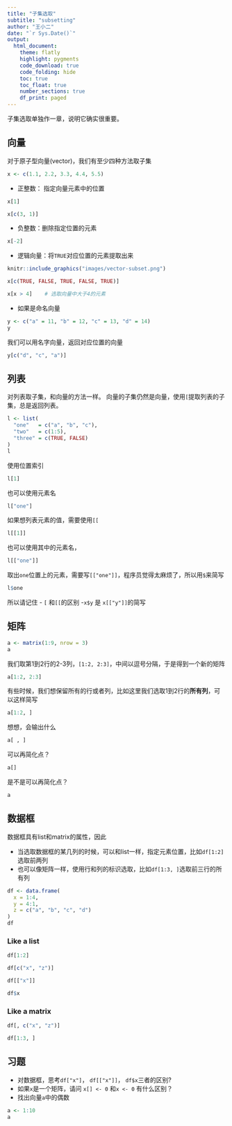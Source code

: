 ```yaml
---
title: "子集选取"
subtitle: "subsetting"
author: "王小二"
date: "`r Sys.Date()`"
output: 
  html_document:
    theme: flatly
    highlight: pygments
    code_download: true
    code_folding: hide
    toc: true
    toc_float: true
    number_sections: true
    df_print: paged
---
```



子集选取单独作一章，说明它确实很重要。



## 向量

对于原子型向量(vector)，我们有至少四种方法取子集
```r
x <- c(1.1, 2.2, 3.3, 4.4, 5.5)
```


- 正整数： 指定向量元素中的位置
```r
x[1]
```

```r
x[c(3, 1)]
```

- 负整数：删除指定位置的元素
```r
x[-2]
```

- 逻辑向量：将`TRUE`对应位置的元素提取出来

```r
knitr::include_graphics("images/vector-subset.png")
```


```r
x[c(TRUE, FALSE, TRUE, FALSE, TRUE)]
```

```r
x[x > 4]    # 选取向量中大于4的元素
```

- 如果是命名向量
```r
y <- c("a" = 11, "b" = 12, "c" = 13, "d" = 14)
y
```

我们可以用名字向量，返回对应位置的向量
```r
y[c("d", "c", "a")]
```

## 列表

对列表取子集，和向量的方法一样。 向量的子集仍然是向量，使用`[`提取列表的子集，总是返回列表。
```r
l <- list(
  "one"   = c("a", "b", "c"),
  "two"   = c(1:5),
  "three" = c(TRUE, FALSE)
)
l
```

使用位置索引
```r
l[1]
```

也可以使用元素名
```r
l["one"]
```

如果想列表元素的值，需要使用`[[`
```r
l[[1]]
```

也可以使用其中的元素名，
```r
l[["one"]]
```

取出`one`位置上的元素，需要写`[["one"]]`，程序员觉得太麻烦了，所以用`$`来简写
```r
l$one
```

所以请记住
- `[` 和`[[`的区别
-`x$y` 是 `x[["y"]]`的简写
 
 
## 矩阵

```r
a <- matrix(1:9, nrow = 3)
a
```

我们取第1到2行的2-3列，`[1:2, 2:3]`，中间以逗号分隔，于是得到一个新的矩阵
```r
a[1:2, 2:3]
```


有些时候，我们想保留所有的行或者列，比如这里我们选取1到2行的**所有列**，可以这样简写

```r
a[1:2, ]
```

想想，会输出什么
```r
a[ , ]
```

可以再简化点？
```r
a[]
```


是不是可以再简化点？
```r
a
```

## 数据框

数据框具有list和matrix的属性，因此

- 当选取数据框的某几列的时候，可以和list一样，指定元素位置，比如`df[1:2]`选取前两列 
- 也可以像矩阵一样，使用行和列的标识选取，比如`df[1:3, ]`选取前三行的所有列

```r
df <- data.frame(
  x = 1:4,
  y = 4:1,
  z = c("a", "b", "c", "d")
)
df
```

### Like a list
```r
df[1:2]
```

```r
df[c("x", "z")]
```

```r
df[["x"]]
```

```r
df$x
```

### Like a matrix
```r
df[, c("x", "z")]
```


```r
df[1:3, ]
```


## 习题

- 对数据框，思考`df["x"]`， `df[["x"]]`， `df$x`三者的区别?
- 如果`x`是一个矩阵，请问 `x[] <- 0` 和`x <- 0` 有什么区别？
- 找出向量`a`中的偶数
```r
a <- 1:10
a
```

